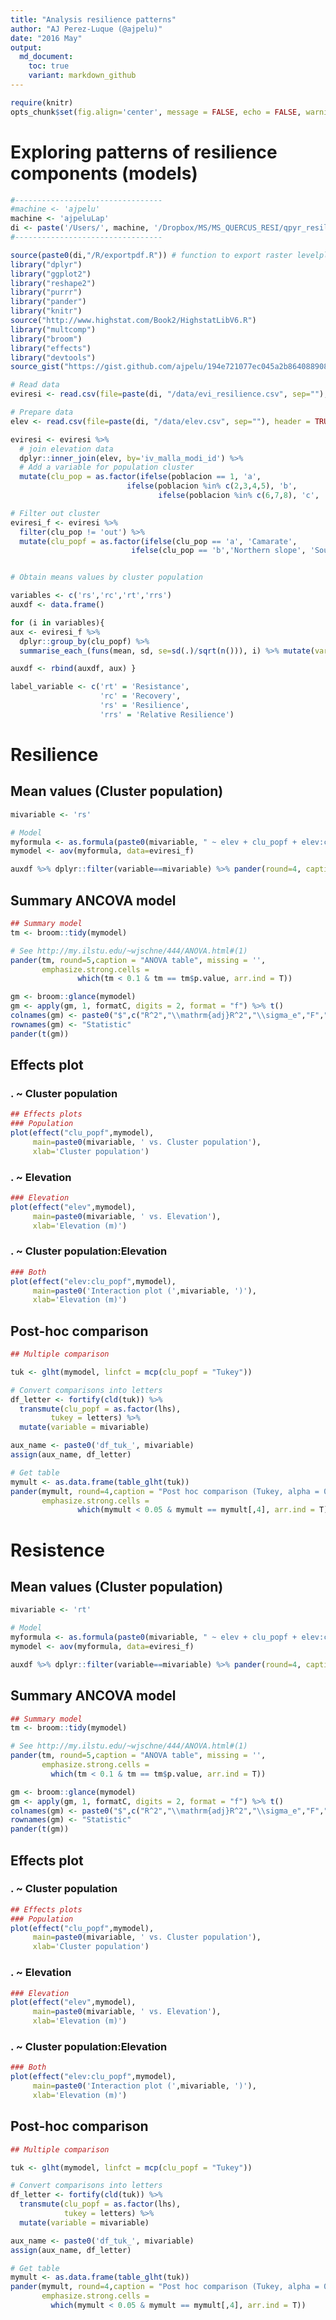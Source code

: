 ```yaml
---
title: "Analysis resilience patterns"
author: "AJ Perez-Luque (@ajpelu)"
date: "2016 May"
output:  
  md_document:
    toc: true
    variant: markdown_github
---
```

```r
require(knitr)
opts_chunk$set(fig.align='center', message = FALSE, echo = FALSE, warning = FALSE) 
```


# Exploring patterns of resilience components (models)

```r
#---------------------------------
#machine <- 'ajpelu'
machine <- 'ajpeluLap'
di <- paste('/Users/', machine, '/Dropbox/MS/MS_QUERCUS_RESI/qpyr_resilience', sep='')
#---------------------------------
```

```r
source(paste0(di,"/R/exportpdf.R")) # function to export raster levelplots maps as pdf
library("dplyr")
library("ggplot2")
library("reshape2")
library("purrr")
library("pander")
library("knitr")
source("http://www.highstat.com/Book2/HighstatLibV6.R")
library("multcomp")
library("broom")
library("effects")
library("devtools")
source_gist("https://gist.github.com/ajpelu/194e721077ec045a2b864088908e7aca") # multicomp table 
```


```r
# Read data
eviresi <- read.csv(file=paste(di, "/data/evi_resilience.csv", sep=""), header = TRUE, sep = ',')

# Prepare data
elev <- read.csv(file=paste(di, "/data/elev.csv", sep=""), header = TRUE, sep = ',')

eviresi <- eviresi %>% 
  # join elevation data
  dplyr::inner_join(elev, by='iv_malla_modi_id') %>% 
  # Add a variable for population cluster
  mutate(clu_pop = as.factor(ifelse(poblacion == 1, 'a', 
                          ifelse(poblacion %in% c(2,3,4,5), 'b', 
                                 ifelse(poblacion %in% c(6,7,8), 'c', 'out')))))

# Filter out cluster 
eviresi_f <- eviresi %>% 
  filter(clu_pop != 'out') %>%
  mutate(clu_popf = as.factor(ifelse(clu_pop == 'a', 'Camarate',
                           ifelse(clu_pop == 'b','Northern slope', 'Southern slope'))))


# Obtain means values by cluster population

variables <- c('rs','rc','rt','rrs')
auxdf <- data.frame() 

for (i in variables){ 
aux <- eviresi_f %>% 
  dplyr::group_by(clu_popf) %>% 
  summarise_each_(funs(mean, sd, se=sd(.)/sqrt(n())), i) %>% mutate(variable=i) 

auxdf <- rbind(auxdf, aux) }

label_variable <- c('rt' = 'Resistance', 
                    'rc' = 'Recovery',
                    'rs' = 'Resilience',
                    'rrs' = 'Relative Resilience')

```


# Resilience 

## Mean values (Cluster population)
```r
mivariable <- 'rs'

# Model 
myformula <- as.formula(paste0(mivariable, " ~ elev + clu_popf + elev:clu_popf"))
mymodel <- aov(myformula, data=eviresi_f)
```

```r
auxdf %>% dplyr::filter(variable==mivariable) %>% pander(round=4, caption=paste0('Mean values (', mivariable,')'))
```

## Summary ANCOVA model
```r
## Summary model 
tm <- broom::tidy(mymodel)

# See http://my.ilstu.edu/~wjschne/444/ANOVA.html#(1) 
pander(tm, round=5,caption = "ANOVA table", missing = '', 
       emphasize.strong.cells = 
               which(tm < 0.1 & tm == tm$p.value, arr.ind = T))
```             

```r
gm <- broom::glance(mymodel)
gm <- apply(gm, 1, formatC, digits = 2, format = "f") %>% t()
colnames(gm) <- paste0("$",c("R^2","\\mathrm{adj}R^2","\\sigma_e","F","p","df_m","\\mathrm{logLik}","AIC","BIC","\\mathrm{dev}","df_e"),"$")
rownames(gm) <- "Statistic"
pander(t(gm))
```

## Effects plot 
### . ~ Cluster population 
```r
## Effects plots 
### Population 
plot(effect("clu_popf",mymodel), 
     main=paste0(mivariable, ' vs. Cluster population'),
     xlab='Cluster population')
```

### . ~ Elevation
```r
### Elevation
plot(effect("elev",mymodel), 
     main=paste0(mivariable, ' vs. Elevation'),
     xlab='Elevation (m)')
```

### . ~ Cluster population:Elevation  
```r
### Both 
plot(effect("elev:clu_popf",mymodel), 
     main=paste0('Interaction plot (',mivariable, ')'),
     xlab='Elevation (m)')
```

## Post-hoc comparison 
```r
## Multiple comparison 

tuk <- glht(mymodel, linfct = mcp(clu_popf = "Tukey"))

# Convert comparisons into letters 
df_letter <- fortify(cld(tuk)) %>%
  transmute(clu_popf = as.factor(lhs),
         tukey = letters) %>%
  mutate(variable = mivariable)

aux_name <- paste0('df_tuk_', mivariable)
assign(aux_name, df_letter)

# Get table 
mymult <- as.data.frame(table_glht(tuk))
pander(mymult, round=4,caption = "Post hoc comparison (Tukey, alpha = 0.05)", missing = '', 
       emphasize.strong.cells = 
               which(mymult < 0.05 & mymult == mymult[,4], arr.ind = T))
```

# Resistence 

## Mean values (Cluster population)
```r
mivariable <- 'rt'

# Model 
myformula <- as.formula(paste0(mivariable, " ~ elev + clu_popf + elev:clu_popf"))
mymodel <- aov(myformula, data=eviresi_f)
```

```r
auxdf %>% dplyr::filter(variable==mivariable) %>% pander(round=4, caption=paste0('Mean values (', mivariable,')'))
```

## Summary ANCOVA model
```r
## Summary model 
tm <- broom::tidy(mymodel)

# See http://my.ilstu.edu/~wjschne/444/ANOVA.html#(1) 
pander(tm, round=5,caption = "ANOVA table", missing = '', 
       emphasize.strong.cells = 
         which(tm < 0.1 & tm == tm$p.value, arr.ind = T))
```             

```r
gm <- broom::glance(mymodel)
gm <- apply(gm, 1, formatC, digits = 2, format = "f") %>% t()
colnames(gm) <- paste0("$",c("R^2","\\mathrm{adj}R^2","\\sigma_e","F","p","df_m","\\mathrm{logLik}","AIC","BIC","\\mathrm{dev}","df_e"),"$")
rownames(gm) <- "Statistic"
pander(t(gm))
```

## Effects plot 
### . ~ Cluster population 
```r
## Effects plots 
### Population 
plot(effect("clu_popf",mymodel), 
     main=paste0(mivariable, ' vs. Cluster population'),
     xlab='Cluster population')
```

### . ~ Elevation
```r
### Elevation
plot(effect("elev",mymodel), 
     main=paste0(mivariable, ' vs. Elevation'),
     xlab='Elevation (m)')
```

### . ~ Cluster population:Elevation  
```r
### Both 
plot(effect("elev:clu_popf",mymodel), 
     main=paste0('Interaction plot (',mivariable, ')'),
     xlab='Elevation (m)')
```

## Post-hoc comparison 
```r
## Multiple comparison 

tuk <- glht(mymodel, linfct = mcp(clu_popf = "Tukey"))

# Convert comparisons into letters 
df_letter <- fortify(cld(tuk)) %>%
  transmute(clu_popf = as.factor(lhs),
            tukey = letters) %>%
  mutate(variable = mivariable)

aux_name <- paste0('df_tuk_', mivariable)
assign(aux_name, df_letter)

# Get table 
mymult <- as.data.frame(table_glht(tuk))
pander(mymult, round=4,caption = "Post hoc comparison (Tukey, alpha = 0.05)", missing = '', 
       emphasize.strong.cells = 
         which(mymult < 0.05 & mymult == mymult[,4], arr.ind = T))
```

